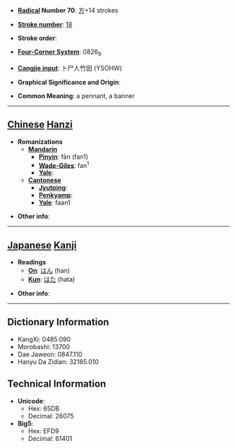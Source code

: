 * '''[[Wiktionary:Chinese radical index| Radical]] Number 70''': [[Wiktionary:Chinese radical index 方|方]]+14 strokes

* '''[[Wiktionary:Chinese total strokes index|Stroke number]]''': [[Wiktionary:Chinese total strokes index 18|18]]

* '''Stroke order''': 

* '''[[Wiktionary:Chinese four corner index|Four-Corner System]]''': 0826<sub>9</sub>

* '''[[Wiktionary:Chinese Cangjie index|Cangjie input]]''': 卜尸人竹田 (YSOHW)

* '''Graphical Significance and Origin''': 

* '''Common Meaning''': a pennant, a banner

----

== [[Chinese]] [[Hanzi]] ==

* '''Romanizations'''
** '''[[Mandarin]]'''
*** '''[[Pinyin]]''': fān (fan1)
*** '''[[Wade-Giles]]''': fan<sup>1</sup>
*** '''[[Yale]]''': 
** '''[[Cantonese]]'''
*** '''[[Jyutping]]''':
*** '''[[Penkyamp]]''': 
*** '''[[Yale]]''': faan1

* '''Other info''': 

----

== [[Japanese]] [[Kanji]] ==

* '''Readings'''
** '''[[On]]''': [[はん]] (han)
** '''[[Kun]]''': [[はた]] (hata)

* '''Other info''':  

----

== Dictionary Information ==

* KangXi: 0485.090
* Morobashi: 13700
* Dae Jaweon: 0847.110
* Hanyu Da Zidian: 32185.010

== Technical Information ==

* '''Unicode''':
** Hex: 65DB
** Decimal: 26075
* '''Big5''':
** Hex: EFD9
** Decimal: 61401